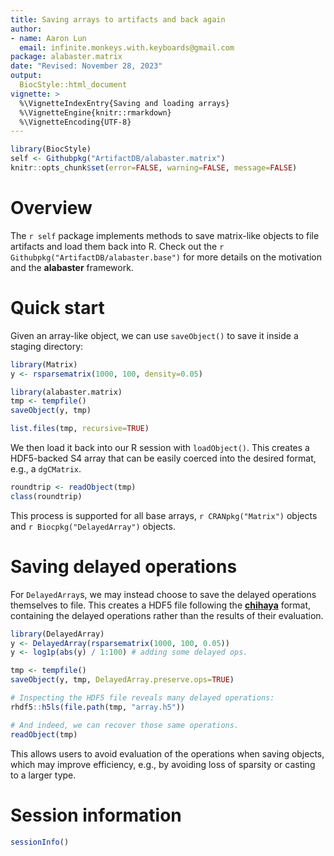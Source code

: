```yaml
---
title: Saving arrays to artifacts and back again
author:
- name: Aaron Lun
  email: infinite.monkeys.with.keyboards@gmail.com
package: alabaster.matrix
date: "Revised: November 28, 2023"
output:
  BiocStyle::html_document
vignette: >
  %\VignetteIndexEntry{Saving and loading arrays}
  %\VignetteEngine{knitr::rmarkdown}
  %\VignetteEncoding{UTF-8}
---
```


```r
library(BiocStyle)
self <- Githubpkg("ArtifactDB/alabaster.matrix")
knitr::opts_chunk$set(error=FALSE, warning=FALSE, message=FALSE)
```

# Overview 

The `r self` package implements methods to save matrix-like objects to file artifacts and load them back into R.
Check out the `r Githubpkg("ArtifactDB/alabaster.base")` for more details on the motivation and the **alabaster** framework.

# Quick start

Given an array-like object, we can use `saveObject()` to save it inside a staging directory:

```r
library(Matrix)
y <- rsparsematrix(1000, 100, density=0.05)

library(alabaster.matrix)
tmp <- tempfile()
saveObject(y, tmp)

list.files(tmp, recursive=TRUE)
```

We then load it back into our R session with `loadObject()`.
This creates a HDF5-backed S4 array that can be easily coerced into the desired format, e.g., a `dgCMatrix`.

```r
roundtrip <- readObject(tmp)
class(roundtrip)
```

This process is supported for all base arrays, `r CRANpkg("Matrix")` objects and `r Biocpkg("DelayedArray")` objects.

# Saving delayed operations

For `DelayedArray`s, we may instead choose to save the delayed operations themselves to file. 
This creates a HDF5 file following the [**chihaya**](https://ltla.github.io/chihaya) format, containing the delayed operations rather than the results of their evaluation.

```r
library(DelayedArray)
y <- DelayedArray(rsparsematrix(1000, 100, 0.05))
y <- log1p(abs(y) / 1:100) # adding some delayed ops.

tmp <- tempfile()
saveObject(y, tmp, DelayedArray.preserve.ops=TRUE)

# Inspecting the HDF5 file reveals many delayed operations:
rhdf5::h5ls(file.path(tmp, "array.h5"))

# And indeed, we can recover those same operations.
readObject(tmp)
```

This allows users to avoid evaluation of the operations when saving objects,
which may improve efficiency, e.g., by avoiding loss of sparsity or casting to a larger type.

# Session information {-}

```r
sessionInfo()
```

